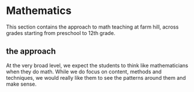 # Mathematics
This section contains the approach to math teaching at farm hill, across grades starting from preschool to 12th grade. 

## the approach
At the very broad level, we expect the students to think like mathematicians when they do math. While we do focus on content, methods and techniques, we would really like them to see the patterns around them and make sense. 